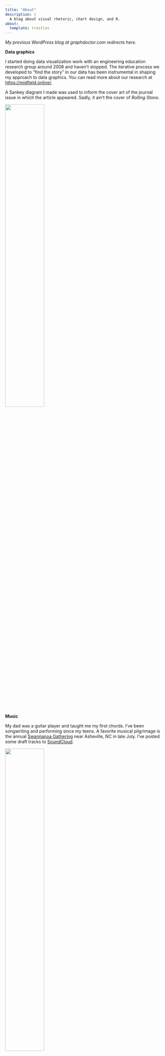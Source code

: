 ```yaml
---
title: "About"
description: |
  A blog about visual rhetoric, chart design, and R.  
about:
  template: trestles
---
```


*My previous WordPress blog at graphdoctor.com redirects here.*

**Data graphics**

I started doing data visualization work with an engineering education research group around 2008 and haven't stopped. The iterative process we developed to  "find the story" in our data has been instrumental in shaping my approach to data graphics. You can read more about our research at [https://midfield.online/](https://midfield.online/). 

A Sankey diagram I made was used to inform the cover art of the journal issue in which the article appeared. Sadly, it ain't the cover of *Rolling Stone*. 

![](images/jee-cover.png){width=50%}

**Music**

My dad was a guitar player and taught me my first chords. I've been songwriting and performing since my teens. A favorite musical pilgrimage is the annual [Swannanoa Gathering](https://swangathering.com/) near Asheville, NC in late July. I've posted some draft tracks to [SoundCloud](https://soundcloud.com/richardlaytonmusic). 

![](images/guitar2.png){width=50%}

**Work life**

I am a graduate of California State University, Northridge (1991), and the University of Washington (1993, 1995). I taught mechanical engineering courses at Rose-Hulman Institute of Technology from 2000-2020, co-authoring two books in that time. 

![](images/ecm.jpg){width=40%}![](images/mems.jpg){width=50%}

I retired from teaching in 2020 and spend my time doing data graphics consulting, woodworking, songwriting, and opening doors for cats who blame me for it not being perpetual summer on the other side. 
